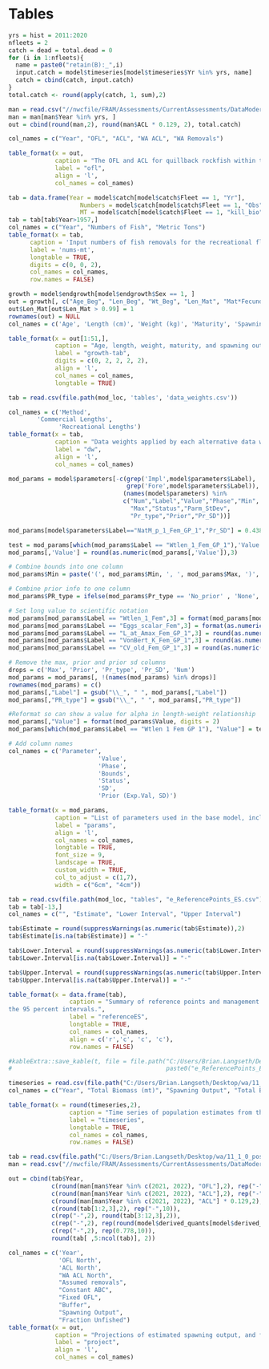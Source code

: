 \clearpage
# Tables

<!-- ======================================================= -->
<!-- ***************    Catches      *********************** --> 
<!-- ======================================================= -->

<!-- tab:catch -->
\input{C:/Users/Brian.Langseth/Desktop/wa/write_up/tex_tables/Catches_All_Years.tex}

\newpage

```r
yrs = hist = 2011:2020
nfleets = 2
catch = dead = total.dead = 0
for (i in 1:nfleets){
  name = paste0("retain(B):_",i)
  input.catch = model$timeseries[model$timeseries$Yr %in% yrs, name]
  catch = cbind(catch, input.catch)
}
total.catch <- round(apply(catch, 1, sum),2)

man = read.csv("//nwcfile/FRAM/Assessments/CurrentAssessments/DataModerate_2021/Quillback_Rockfish/management/quillback_north2011_2022.csv")
man = man[man$Year %in% yrs, ]
out = cbind(round(man,2), round(man$ACL * 0.129, 2), total.catch)

col_names = c("Year", "OFL", "ACL", "WA ACL", "WA Removals")

table_format(x = out,
             caption = "The OFL and ACL for quillback rockfish within the Minor Nearshore Rockfish North complex, the ACL allocated to Washington, and the total removals in weight.",
             label = "ofl",
             align = 'l',
             col_names = col_names)


```
\newpage


<!-- ======================================================= -->
<!-- ***************       Data      *********************** --> 
<!-- ======================================================= -->


\input{C:/Users/Brian.Langseth/Desktop/wa/write_up/tex_tables/WA_Samples_Feb2021.tex}

\newpage

<!-- Catch table for recreational fleet  -->
```r
tab = data.frame(Year = model$catch[model$catch$Fleet == 1, "Yr"],
                    Numbers = model$catch[model$catch$Fleet == 1, "Obs"] * 1000,
                    MT = model$catch[model$catch$Fleet == 1, "kill_bio"])
tab = tab[tab$Year>1957,]
col_names = c("Year", "Numbers of Fish", "Metric Tons")
table_format(x = tab,
      caption = 'Input numbers of fish removals for the recreational fleet converted to metric tons (mt) within the model.',
      label = 'nums-mt',
      longtable = TRUE,
      digits = c(0, 0, 2),
      col_names = col_names,
      row.names = FALSE)
```
\newpage


\input{C:/Users/Brian.Langseth/Desktop/wa/write_up/tex_tables/wa_rec_samples.tex}

\newpage


\input{C:/Users/Brian.Langseth/Desktop/wa/write_up/tex_tables/len_at_weight_data.tex}

\newpage


\input{C:/Users/Brian.Langseth/Desktop/wa/write_up/tex_tables/len_at_age_data.tex}

\newpage




<!-- \input{C:/Users/Brian.Langseth/Desktop/wa/write_up/tex_tables/wa_rec_age_samples.tex} -->

<!-- \newpage -->


<!-- \input{C:/Users/Brian.Langseth/Desktop/wa/write_up/tex_tables/WA_age_Samples_Feb2021.tex} -->

<!-- \newpage -->

<!-- ======================================================= -->
<!-- ***************    Biology      *********************** --> 
<!-- ======================================================= -->

```r

growth = model$endgrowth[model$endgrowth$Sex == 1, ]
out = growth[, c("Age_Beg", "Len_Beg", "Wt_Beg", "Len_Mat", "Mat*Fecund")]
out$Len_Mat[out$Len_Mat > 0.99] = 1
rownames(out) = NULL
col_names = c('Age', 'Length (cm)', 'Weight (kg)', 'Maturity', 'Spawning Output')

table_format(x = out[1:51,],
             caption = "Age, length, weight, maturity, and spawning output by age (product of maturity and fecundity) at the start of the year. Output for ages 51-95 is truncated as these ages have the same length, weight, maturity, and spawning output as at age 50.",
             label = "growth-tab",
             digits = c(0, 2, 2, 2, 2),
             align = 'l',
             col_names = col_names,
             longtable = TRUE) 

```

\newpage

<!-- ======================================================= -->
<!-- ***************  Data Weights   *********************** --> 
<!-- ======================================================= -->


```r
tab = read.csv(file.path(mod_loc, 'tables', 'data_weights.csv'))

col_names = c('Method',
        'Commercial Lengths',
              'Recreational Lengths')
table_format(x = tab,
             caption = "Data weights applied by each alternative data weighting method. The Dirichlet Multinomial weight is theta/(1+theta)",
             label = "dw",
             align = 'l',
             col_names = col_names)
```

<!-- ======================================================= -->
<!-- ***********   Model Parameters     ******************** --> 
<!-- ======================================================= -->


```r

mod_params = model$parameters[-c(grep('Impl',model$parameters$Label),
							     grep('Fore',model$parameters$Label)),
                                (names(model$parameters) %in%
                                c("Num","Label","Value","Phase","Min",
                                  "Max","Status","Parm_StDev",
                                  "Pr_type","Prior","Pr_SD"))] 

mod_params[model$parameters$Label=="NatM_p_1_Fem_GP_1","Pr_SD"] = 0.438 #update for model 1110

test = mod_params[which(mod_params$Label == "Wtlen_1_Fem_GP_1"),'Value']
mod_params[,'Value'] = round(as.numeric(mod_params[,'Value']),3)                                 

# Combine bounds into one column
mod_params$Min = paste('(', mod_params$Min, ', ', mod_params$Max, ')', sep='')

# Combine prior info to one column
mod_params$PR_type = ifelse(mod_params$Pr_type == 'No_prior' , 'None', paste(mod_params$Pr_type,' (', mod_params$Prior,  ', ', mod_params$Pr_SD, ')', sep = ''))

# Set long value to scientific notation
mod_params[mod_params$Label == "Wtlen_1_Fem",3] = format(mod_params[mod_params$Label == "Wtlen_1_Fem",3], scientific = TRUE)
mod_params[mod_params$Label == "Eggs_scalar_Fem",3] = format(as.numeric(mod_params[mod_params$Label == "Eggs_scalar_Fem",3]), scientific = TRUE)
mod_params[mod_params$Label == "L_at_Amax_Fem_GP_1",3] = round(as.numeric(mod_params[mod_params$Label == "L_at_Amax_Fem_GP_1",3]), 4)
mod_params[mod_params$Label == "VonBert_K_Fem_GP_1",3] = round(as.numeric(mod_params[mod_params$Label == "VonBert_K_Fem_GP_1",3]), 3)
mod_params[mod_params$Label == "CV_old_Fem_GP_1",3] = round(as.numeric(mod_params[mod_params$Label == "CV_old_Fem_GP_1",3]), 3)

# Remove the max, prior and prior sd columns
drops = c('Max', 'Prior', 'Pr_type', 'Pr_SD', 'Num')
mod_params = mod_params[, !(names(mod_params) %in% drops)]
rownames(mod_params) = c()
mod_params[,"Label"] = gsub("\\_", " ", mod_params[,"Label"])
mod_params[,"PR_type"] = gsub("\\_", " ", mod_params[,"PR_type"])

#Reformat so can show a value for alpha in length-weight relationship
mod_params[,"Value"] = format(mod_params$Value, digits = 2)
mod_params[which(mod_params$Label == "Wtlen 1 Fem GP 1"), "Value"] = test

# Add column names
col_names = c('Parameter',
                         'Value',
                         'Phase',
                         'Bounds',
                         'Status',
                         'SD',
                         'Prior (Exp.Val, SD)')

table_format(x = mod_params,
             caption = "List of parameters used in the base model, including estimated values and standard deviations (SD), bounds (minimum and maximum), estimation phase (negative values not estimated), status (indicates if parameters are near bounds), and prior type information (mean and SD).",
             label = "params",
             align = 'l',
             col_names = col_names,
             longtable = TRUE,
             font_size = 9,
             landscape = TRUE,
             custom_width = TRUE,
             col_to_adjust = c(1,7), 
             width = c("6cm", "4cm"))                         

```
<!-- ======================================================= -->
<!-- ***********    Like Contributions  ******************** --> 
<!-- ======================================================= -->

<!-- tab:likes -->
\include{tex_tables/likelihoods.tex}


<!-- ======================================================= -->
<!-- ***********    Reference Points  ******************** --> 
<!-- ======================================================= -->

<!-- tab:referenceES -->
```r
tab = read.csv(file.path(mod_loc, "tables", "e_ReferencePoints_ES.csv"))
tab = tab[-13,]
col_names = c("", "Estimate", "Lower Interval", "Upper Interval")

tab$Estimate = round(suppressWarnings(as.numeric(tab$Estimate)),2)
tab$Estimate[is.na(tab$Estimate)] = "-"

tab$Lower.Interval = round(suppressWarnings(as.numeric(tab$Lower.Interval)),2)
tab$Lower.Interval[is.na(tab$Lower.Interval)] = "-"

tab$Upper.Interval = round(suppressWarnings(as.numeric(tab$Upper.Interval)),2)
tab$Upper.Interval[is.na(tab$Upper.Interval)] = "-"

table_format(x = data.frame(tab),
                 caption = "Summary of reference points and management quantities, including estimates of
the 95 percent intervals.",
                 label = "referenceES",
                 longtable = TRUE,
                 col_names = col_names,
                 align = c('r','c', 'c', 'c'),
                 row.names = FALSE)

#kableExtra::save_kable(t, file = file.path("C:/Users/Brian.Langseth/Desktop/wa/tex_tables", 
#                                           paste0("e_ReferencePoints_ES", ".tex")))
```

<!-- \input{C:/Users/Brian.Langseth/Desktop/wa/write_up/tex_tables/e_ReferencePoints_ES.tex} -->

\newpage


<!-- ======================================================= -->
<!-- ***********       Time Series      ******************** --> 
<!-- ======================================================= -->

<!-- tab:timeseries -->
```r
timeseries = read.csv(file.path("C:/Users/Brian.Langseth/Desktop/wa/11_1_0_postSSC_base", "tables", "TimeSeries.csv"))
col_names = c("Year", "Total Biomass (mt)", "Spawning Output", "Total Biomass 3+ (mt)", "Fraction Unfished", "Age-0 Recruits", "Total Mortality (mt)", "1-SPR", "Exploitation Rate")

table_format(x = round(timeseries,2),
                 caption = "Time series of population estimates from the base model.",
                 label = "timeseries",
                 longtable = TRUE,
                 col_names = col_names,
                 row.names = FALSE)
```
<!-- \input{C:/Users/Brian.Langseth/Desktop/wa/write_up/tex_tables/TimeSeries.tex} -->

\newpage

<!-- ======================================================= -->
<!-- ****************     Sensitivities      *************** --> 
<!-- ======================================================= -->

<!-- tab:sensitivities -->
\include{tex_tables/sensitivities.tex}

\newpage


<!-- ======================================================= -->
<!-- ****************         SSS            *************** --> 
<!-- ======================================================= -->

\input{C:/Users/Brian.Langseth/Desktop/wa/11_1_0_postSSC_base/tex_tables/sss_57.tex}

\input{C:/Users/Brian.Langseth/Desktop/wa/11_1_0_postSSC_base/tex_tables/sss_40.tex}

\newpage


<!-- ======================================================= -->
<!-- ********  Reference Points & Management *************** --> 
<!-- ======================================================= -->

```r
tab = read.csv(file.path("C:/Users/Brian.Langseth/Desktop/wa/11_1_0_postSSC_base", 'tables', 'g_Projections_ES.csv'))
man = read.csv("//nwcfile/FRAM/Assessments/CurrentAssessments/DataModerate_2021/Quillback_Rockfish/management/quillback_north2011_2022.csv")

out = cbind(tab$Year,
            c(round(man[man$Year %in% c(2021, 2022), "OFL"],2), rep("-",10)),
            c(round(man[man$Year %in% c(2021, 2022), "ACL"],2), rep("-",10)),
            c(round(man[man$Year %in% c(2021, 2022), "ACL"] * 0.129,2), rep("-", 10)),
            c(round(tab[1:2,3],2), rep("-",10)),
            c(rep("-",2), round(tab[3:12,3],2)),
            c(rep("-",2), rep(round(model$derived_quants[model$derived_quants$Label == "Dead_Catch_SPR","Value"],3),10)),
            c(rep("-",2), rep(0.778,10)),
            round(tab[ ,5:ncol(tab)], 2))

col_names = c('Year',
              'OFL North',
              'ACL North',
              "WA ACL North",
              "Assumed removals",
              "Constant ABC",
              "Fixed OFL",
              "Buffer",
              "Spawning Output",
              "Fraction Unfished")
table_format(x = out,
             caption = "Projections of estimated spawning output, and fraction unfished for 2023-2032, with assumed removals in 2021 and 2022 based on the average total mortality from the GEMM report for 2018-2020, and fixed catches in 2023-2032 equal to the yield at SPR50 (as the fixed OFL) times the category 3 buffer with P* = 0.45 (buffer = 0.778). The OFL North and ACL North for 2021 and 2022 reflect adopted management limits for quillback rockfish for the area north of 40.10 Latitude N., while the WA ACL North is the Washington specific allocation of the ACL.",
             label = "project",
             align = 'l',
             col_names = col_names)
```

\newpage